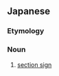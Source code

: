 ==Japanese==
{{ja-kanjitab|せつ|き|ごう}}

===Etymology===
{{compound|lang=ja|sort=せつきごう|節|tr1=setsu|t1=section|記号|tr2=kigō|t2=symbol}}

===Noun===
{{ja-noun|せつきごう}}

# [[section sign]]